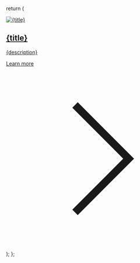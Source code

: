   return (
    <a href={href} rel="noopener noreferrer" className="group mb-6">
      <div className="flex flex-col items-center gap-6 p-8 bg-white/60 dark:bg-neutral-900/60 rounded-2xl hover:bg-gray-100 dark:hover:bg-gray-700 transition-colors">
        <div className="w-16 h-16 flex items-center justify-center shadow-sm rounded-full">
          <img
            src={img}
            className="w-10 h-10 object-contain pointer-events-none"
            alt={title}
          />
        </div>
        <div className="flex flex-col items-center gap-4 text-center">
          <h2 className="text-xl font-semibold text-gray-900 dark:text-gray-100 group-hover:text-primary dark:group-hover:text-primary-dark transition-colors">
            {title}
          </h2>
          <p className="text-gray-600 dark:text-gray-400 text-sm leading-relaxed max-w-sm h-10 flex items-center justify-center">
            {description}
          </p>
          <div className="inline-flex items-center px-3 py-1.5 border dark:bg-[#000] bg-white border-gray-300 dark:border-gray-600 text-gray-700 dark:text-gray-300 font-medium text-sm rounded-full hover:border-gray-400 dark:hover:border-gray-500 transition-colors">
            Learn more
            <svg className="ml-1 w-4 h-4" fill="none" stroke="currentColor" viewBox="0 0 24 24">
              <path strokeLinecap="round" strokeLinejoin="round" strokeWidth={2} d="M9 5l7 7-7 7" />
            </svg>
          </div>
        </div>
      </div>
    </a>
  );
};